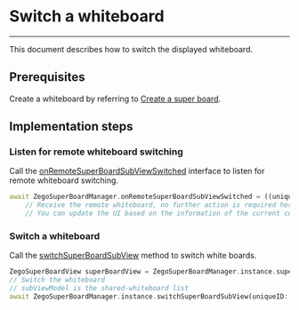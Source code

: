 # Switch a whiteboard

- - -


This document describes how to switch the displayed whiteboard.

## Prerequisites

Create a whiteboard by referring to [Create a super board](../quick-start/create-white-board.mdx).

## Implementation steps

### Listen for remote whiteboard switching

Call the [onRemoteSuperBoardSubViewSwitched](https://pub.dev/documentation/zego_superboard/latest/zego_superboard_event_handler/ZegoSuperBoardEventHandler/onRemoteSuperBoardSubViewSwitched.html) interface to listen for remote whiteboard switching.

```dart
await ZegoSuperBoardManager.onRemoteSuperBoardSubViewSwitched = ((uniqueID) { 
    // Receive the remote whiteboard, no further action is required here.
    // You can update the UI based on the information of the current currentSuperBoardSubView, such as updating the current displayed whiteboard name.}); 
````

### Switch a whiteboard

Call the [switchSuperBoardSubView](https://pub.dev/documentation/zego_superboard/latest/zego_superboard/ZegoSuperBoardManager/switchSuperBoardSubView.html) method to switch white boards.

```dart
ZegoSuperBoardView superBoardView = ZegoSuperBoardManager.instance.superBoardView; 
// Switch the whiteboard 
// subViewModel is the shared-whiteboard list 
await ZegoSuperBoardManager.instance.switchSuperBoardSubView(uniqueID: subViewModel.uniqueID); 
```
